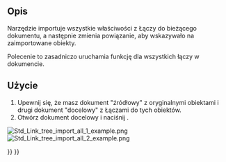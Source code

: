 <languages/>

{{Docnav/pl
|[[Std_LinkImport/pl|Importuj łącza]]
|[[Std_VarSet/pl|Zestaw zmiennych]]
|[[Std_Base/pl|Narzędzia standardowe]]
|IconL=Std_LinkImport.svg
|IconR=Std_VarSet.svg
|IconC=Freecad.svg
}}

{{GuiCommand/pl
|Name=Std LinkImportAll
|Name/pl=Std: Importuj wszystkie łącza
|MenuLocation=brak
|Workbenches=wszystkie
|Version=0.19
|SeeAlso=[[Std_LinkMake/pl|Utwórz łącze]], [[Std_LinkMakeRelative/pl|Utwórz łącze względne]], [[Std_LinkImportAll/pl|Importuj wszystkie łącza]]
}}

<span id="Description"></span>
==Opis==

Narzędzie {{Button|[[File:Std_LinkImportAll.svg|16px]] '''Importuj wszystkie łącza'''}} importuje wszystkie właściwości {{PropertyData|Połączony obiekt}} z Łączy do bieżącego dokumentu, a następnie zmienia powiązanie, aby wskazywało na zaimportowane obiekty.

Polecenie to zasadniczo uruchamia funkcję {{Button|[[File:Std_LinkImport.svg|16px]] [[Std_LinkImport/pl|Import łącza]]}} dla wszystkich łączy w dokumencie.

<span id="Usage"></span>
==Użycie==

# Upewnij się, że masz dokument "źródłowy" z oryginalnymi obiektami i drugi dokument "docelowy" z Łączami do tych obiektów.
# Otwórz dokument docelowy i naciśnij {{Button|[[File:Std_LinkImportAll.svg|16px]] [[Std_LinkImportAll/pl|Importuj wszystkie łącza]]}}.

[[File:Std_Link_tree_import_all_1_example.png]] [[File:Std_Link_tree_import_all_2_example.png]]

{{Caption|Po lewej: różne Łącza wskazujące na obiekty w dokumencie "źródłowym". Po prawej: oryginalne obiekty zostały zaimportowane ''(skopiowane)'' do dokumentu "docelowego", a istniejące Łącza zostały zmienione, aby wskazywały na te kopie, więc nie wskazują już na obiekty w "źródle".}}


{{Docnav/pl
|[[Std_LinkImport/pl|Importuj łącza]]
|[[Std_VarSet/pl|Zestaw zmiennych]]
|[[Std_Base/pl|Narzędzia standardowe]]
|IconL=Std_LinkImport.svg
|IconR=Std_VarSet.svg
|IconC=Freecad.svg
}}

{{Std_Base_navi{{#translation:}}}}
{{Userdocnavi{{#translation:}}}}